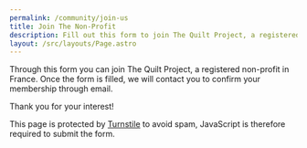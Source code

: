 ```yaml
---
permalink: /community/join-us
title: Join The Non-Profit
description: Fill out this form to join The Quilt Project, a registered non-profit.
layout: /src/layouts/Page.astro
---
```



Through this form you can join The Quilt Project, a registered non-profit in France. Once the form is filled,
we will contact you to confirm your membership through email.

Thank you for your interest!

<noscript>
	<HomeMessage style="danger" iconType="danger" icon="warning" header="JavaScript is disabled">
		<p class="has-text-centered">This page is protected by <a href="https://www.cloudflare.com/en-gb/products/turnstile/">Turnstile</a> to avoid spam, JavaScript is therefore required to submit the form.</p>
	</HomeMessage>
</noscript>

<JoinForm />
